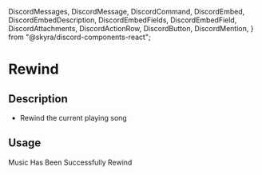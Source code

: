   DiscordMessages,
  DiscordMessage,
  DiscordCommand,
  DiscordEmbed,
  DiscordEmbedDescription,
  DiscordEmbedFields,
  DiscordEmbedField,
  DiscordAttachments,
  DiscordActionRow,
  DiscordButton,
  DiscordMention,
} from "@skyra/discord-components-react";

# Rewind

## Description

- Rewind the current playing song

## Usage

<DiscordMessages>
  <DiscordMessage
    bot="true"
    verified="true"
    roleColor="#FF0000"
    author="GROOT"
    avatar="/assets/groot-avatar.webp"
  >
    <DiscordCommand slot="reply" author="User" command="/rewind" />
    <DiscordEmbed slot="embeds" color="blue">
      <DiscordEmbedDescription slot="description">
        Music Has Been Successfully Rewind
      </DiscordEmbedDescription>
    </DiscordEmbed>
  </DiscordMessage>
</DiscordMessages>
